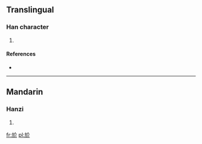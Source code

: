 ==Translingual==

===Han character===
{{Han char|rn=70|rad=方|as=04|sn=8|four=|canj=卜尸人中中 (YSOLL)}}

# {{defn|Han|sort=方04}}

====References====
* {{Han ref|kx=0481.080|dkj=13625|dj=0843.040|hdz=32175.010|uh=65BA|ud=26042}}

----

==Mandarin==

===Hanzi===
{{cmn-hanzi|pin=[[wū]] ([[wu1]]), [[xiè]] ([[xie4]]), [[yū]] ([[yu1]])|wg=wu<sup>1</sup>, hsieh<sup>4</sup>, yü<sup>1</sup>}}

# {{defn|Mandarin|sort=方04}}

[[fr:斺]]
[[pl:斺]]